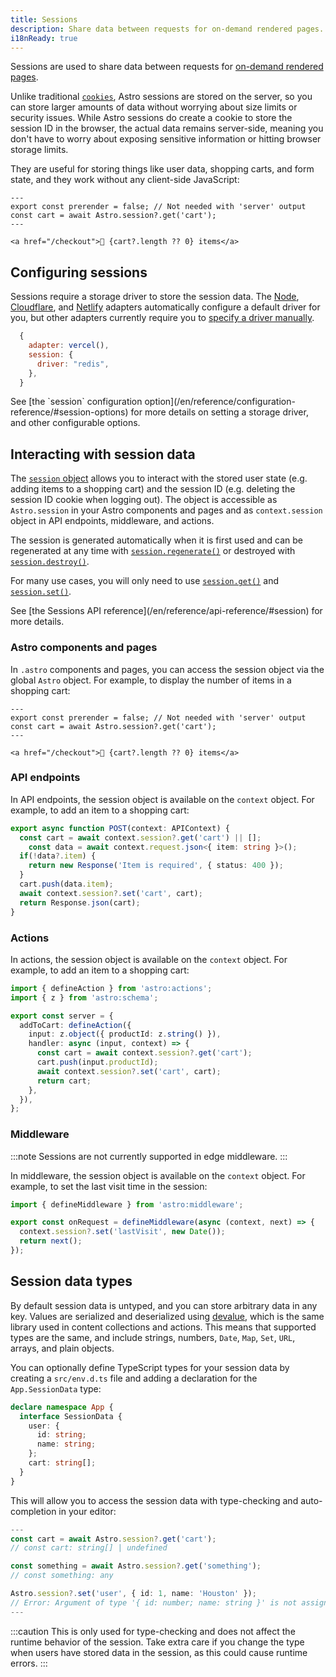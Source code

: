 ```yaml
---
title: Sessions
description: Share data between requests for on-demand rendered pages.
i18nReady: true
---
```



<p>
<Since v="5.7.0" />
</p>

Sessions are used to share data between requests for [on-demand rendered pages](/en/guides/on-demand-rendering/). 

Unlike traditional [`cookies`](/en/guides/on-demand-rendering/#cookies), Astro sessions are stored on the server, so you can store larger amounts of data without worrying about size limits or security issues. While Astro sessions do create a cookie to store the session ID in the browser, the actual data remains server-side, meaning you don't have to worry about exposing sensitive information or hitting browser storage limits.

They are useful for storing things like user data, shopping carts, and form state, and they work without any client-side JavaScript:

```astro title="src/components/CartButton.astro" {3}
---
export const prerender = false; // Not needed with 'server' output
const cart = await Astro.session?.get('cart');
---

<a href="/checkout">🛒 {cart?.length ?? 0} items</a>
```

## Configuring sessions

Sessions require a storage driver to store the session data. The [Node](/en/guides/integrations-guide/node/#sessions), [Cloudflare](/en/guides/integrations-guide/cloudflare/#sessions), and [Netlify](/en/guides/integrations-guide/netlify/#sessions) adapters automatically configure a default driver for you, but other adapters currently require you to [specify a driver manually](/en/reference/configuration-reference/#sessiondriver). 

```js title="astro.config.mjs" ins={4}
  {
    adapter: vercel(),
    session: {
      driver: "redis",
    },
  }
```

<ReadMore>
  See [the `session` configuration option](/en/reference/configuration-reference/#session-options) for more details on setting a storage driver, and other configurable options.
</ReadMore>


## Interacting with session data

The [`session` object](/en/reference/api-reference/#session) allows you to interact with the stored user state (e.g. adding items to a shopping cart) and the session ID (e.g. deleting the session ID cookie when logging out). The object is accessible as `Astro.session` in your Astro components and pages and as `context.session` object in API endpoints, middleware, and actions.

The session is generated automatically when it is first used and can be regenerated at any time with [`session.regenerate()`](/en/reference/api-reference/#regenerate) or destroyed with [`session.destroy()`](/en/reference/api-reference/#destroy).

For many use cases, you will only need to use [`session.get()`](/en/reference/api-reference/#get) and [`session.set()`](/en/reference/api-reference/#set). 

<ReadMore>
See [the Sessions API reference](/en/reference/api-reference/#session) for more details.
</ReadMore>

### Astro components and pages

In `.astro` components and pages, you can access the session object via the global `Astro` object. For example, to display the number of items in a shopping cart:

```astro title="src/components/CartButton.astro" "Astro.session"
---
export const prerender = false; // Not needed with 'server' output
const cart = await Astro.session?.get('cart');
---

<a href="/checkout">🛒 {cart?.length ?? 0} items</a>
```

### API endpoints

In API endpoints, the session object is available on the `context` object. For example, to add an item to a shopping cart:

```ts title="src/pages/api/addToCart.ts" "context.session"
export async function POST(context: APIContext) {
  const cart = await context.session?.get('cart') || [];
	const data = await context.request.json<{ item: string }>();
  if(!data?.item) {
    return new Response('Item is required', { status: 400 });
  }
  cart.push(data.item);
  await context.session?.set('cart', cart);
  return Response.json(cart);
}
```

### Actions

In actions, the session object is available on the `context` object. For example, to add an item to a shopping cart:

```ts title="src/actions/addToCart.ts" "context.session"
import { defineAction } from 'astro:actions';
import { z } from 'astro:schema';

export const server = {
  addToCart: defineAction({
    input: z.object({ productId: z.string() }),
    handler: async (input, context) => {
      const cart = await context.session?.get('cart');
      cart.push(input.productId);
      await context.session?.set('cart', cart);
      return cart;
    },
  }),
};
```

### Middleware

:::note
Sessions are not currently supported in edge middleware.
:::

In middleware, the session object is available on the `context` object. For example, to set the last visit time in the session:

```ts title="src/middleware.ts" "context.session"
import { defineMiddleware } from 'astro:middleware';

export const onRequest = defineMiddleware(async (context, next) => {
  context.session?.set('lastVisit', new Date());
  return next();
});
```

## Session data types

By default session data is untyped, and you can store arbitrary data in any key. Values are serialized and deserialized using [devalue](https://github.com/Rich-Harris/devalue), which is the same library used in content collections and actions. This means that supported types are the same, and include strings, numbers, `Date`, `Map`, `Set`, `URL`, arrays, and plain objects.

You can optionally define TypeScript types for your session data by creating a `src/env.d.ts` file and adding a declaration for the `App.SessionData` type:

```ts title="src/env.d.ts"
declare namespace App {
  interface SessionData {
    user: {
      id: string;
      name: string;
    };
    cart: string[];
  }
}
```

This will allow you to access the session data with type-checking and auto-completion in your editor:

```ts title="src/components/CartButton.astro"
---
const cart = await Astro.session?.get('cart');
// const cart: string[] | undefined

const something = await Astro.session?.get('something');
// const something: any

Astro.session?.set('user', { id: 1, name: 'Houston' });
// Error: Argument of type '{ id: number; name: string }' is not assignable to parameter of type '{ id: string; name: string; }'.
---
```

:::caution
This is only used for type-checking and does not affect the runtime behavior of the session. Take extra care if you change the type when users have stored data in the session, as this could cause runtime errors.
:::
